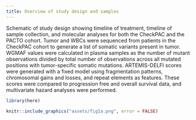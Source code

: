 ```yaml
---
title: Overview of study design and samples
---
```



Schematic of study design showing timeline of treatment, timeline of sample collection, and molecular analyses for both the CheckPAC and the PACTO cohort. Tumor and WBCs were sequenced from patients in the CheckPAC cohort to generate a list of somatic variants present in tumor. WGMAF values were calculated in plasma samples as the number of mutant observations divided by total number of observations across all mutated positions with tumor-specific somatic mutations. ARTEMIS-DELFI scores were generated with a fixed model using fragmentation patterns, chromosomal gains and losses, and repeat elements as features. These scores were compared to progression free and overall survival data, and multivariate hazard analyses were performed.


```r
library(here)
```


```r
knitr::include_graphics("assets/fig1a.png", error = FALSE)
```
